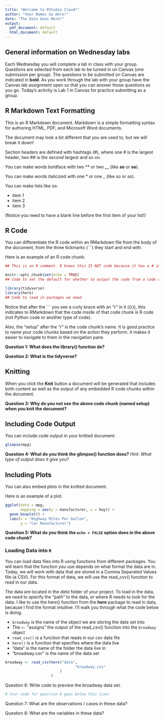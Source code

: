 ```yaml
---
title: "Welcome to RStudio Cloud!"
author: "Your Names Go Here!"
date: "The Date Goes Here!"
output:
  pdf_document: default
  html_document: default
---
```


## General information on Wednesday labs

Each Wednesday you will complete a lab in class with your group. Questions are selected from each lab to be turned in on Canvas (one submission per group). The questions to be submitted on Canvas are indicated in **bold**.  As you work through the lab with your group have the Canvas lab assignment open so that you can answer those questions as you go. Today's activity is Lab 1 in Canvas for practice submitting as a group.

## R Markdown Text Formatting

This is an R Markdown document. Markdown is a simple formatting syntax for authoring HTML, PDF, and Microsoft Word documents. 

The document may look a bit different that you are used to, but we will break it down! 

Section headers are defined with hashtags (#), where one # is the largest header, two ## is the second largest and so on.

You can make words boldface with two ** or two __ (like **so** or __so__). 

You can make words italicized with one * or one _ (like *so* or _so_). 

You can make lists like so:  

- item 1
- item 2
- item 3

(Notice you need to have a blank line before the first item of your list!)

<!-- This is an RMarkdown comment. It WILL NOT show in your knitted document. -->

<!-- Comments are great ways to leave yourself notes inside your RMarkdown
document that no one can see!  -->


## R Code 

You can differentiate the R code within an RMarkdown file from the body of the document, from the three tickmarks (```) they start and end with. 

Here is an example of an R code chunk:

```r
## This is an R comment. R knows this IS NOT code because it has a # in front! 

knitr::opts_chunk$set(echo = TRUE)
## Code to set the default for whether to output the code from a code chunk

library(tidyverse)
library(here)
## Code to load in packages we need

```

Notice that after the ``` you see a curly brace with an "r" in it ({r}), this indicates to RMarkdown that the code inside of that code chunk is R code (not Python code or another type of code). 

Also, the "setup" after the "r" is the code chunk's name. It is good practice to name your code chunks based on the action they perform. It makes it easier to navigate to them in the navigation pane. 

**Question 1: What does the library() function do?**

**Question 2: What is the tidyverse?**


## Knitting 

When you click the **Knit** button a document will be generated that includes both content as well as the output of any embedded R code chunks within the document. 

**Question 3: Why do you not see the above code chunk (named setup) when you knit the document?**


## Including Code Output

You can include code output in your knitted document: 

```r
glimpse(mpg)
```

**Question 4: What do you think the glimpse() function does?**
*Hint: What type of output does it give you?*


## Including Plots

You can also embed plots in the knitted document. 

Here is an example of a plot. 

```r
ggplot(data = mpg, 
       mapping = aes(y = manufacturer, x = hwy)) + 
  geom_boxplot() +
  labs(x = "Highway Miles Per Gallon", 
       y = "Car Manufacturer")
```

**Question 5: What do you think the `echo = FALSE` option does in the above code chunk?**

### Loading Data into `R` 

You can load data files into R using functions from different packages. You will learn that the function you use depends on what format the data are in. Today, we will work with data that are stored in a Comma Separated Values file (a CSV). For this format of data, we will use the read_csv() function to read 
in our data. 

The data are located in the *data* folder of your project. To load in the data, we need to specify the "path" to the data, or where R needs to look for the data. I like to use the here() function from the **here** package to read in data, because I find the format intuitive. I'll walk you through what
the code below is doing. 

- `broadway` is the name of the object we are storing the data set into
- The `<-` "assigns" the output of the read_csv() function into the `broadway`
object
- `read_csv()` is a function that reads in our csv data file
- `here()` is a function that specifies where the data live
- "data" is the name of the folder the data live in
- "broadway.csv" is the name of the data set

```r

broadway <- read_csv(here("data", 
                                "broadway.csv"
                         )
                     )
```

Question 6: Write code to preview the broadway data set.

```r
# Your code for question 6 goes below this line!

```


Question 7: What are the observations / cases in these data?


Question 8: What are the variables in these data?



